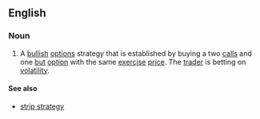 ==English==

===Noun===
{{en-noun|sg=[[strap]] [[strategy]]|strap strategies}}

# {{finance}} A [[bullish]] [[options]] strategy that is established by buying a two [[calls]] and one [[but]] [[option]] with the same [[exercise]] [[price]]. The [[trader]] is betting on [[volatility]].

====See also====
* [[strip strategy]]